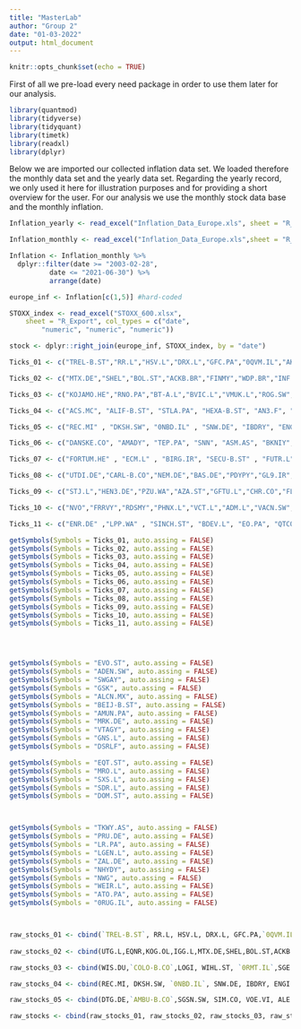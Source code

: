 ```yaml
---
title: "MasterLab"
author: "Group 2"
date: "01-03-2022"
output: html_document
---
```


```r
knitr::opts_chunk$set(echo = TRUE)
```

First of all we pre-load every need package in order to use them later for our analysis.
```r
library(quantmod)
library(tidyverse)
library(tidyquant)
library(timetk)
library(readxl)
library(dplyr)
```

Below we are imported our collected inflation data set. We loaded therefore the monthly data set and the yearly data set. Regarding the yearly record, we only used it here for illustration purposes and for providing a short overview for the user. For our analysis we use the monthly stock data base and the monthly inflation. 

```r
Inflation_yearly <- read_excel("Inflation_Data_Europe.xls", sheet = "R_Export_yearly", col_types = c("date","numeric", "numeric", "numeric","numeric", "numeric", "numeric","numeric", "numeric", "numeric","numeric", "numeric", "numeric", "numeric", "numeric", "numeric", "numeric", "numeric", "numeric","numeric", "numeric", "numeric", "numeric", "numeric", "numeric","numeric", "numeric", "numeric", "numeric", "numeric", "numeric", "numeric", "numeric", "numeric", "numeric", "numeric", "numeric","numeric", "numeric"))

Inflation_monthly <- read_excel("Inflation_Data_Europe.xls",sheet = "R_Export_monthly", col_types = c("date", "numeric", "numeric", "numeric","numeric", "numeric", "numeric", "numeric", "numeric", "numeric","numeric", "numeric", "numeric","numeric", "numeric", "numeric", "numeric", "numeric", "numeric","numeric", "numeric", "numeric","numeric", "numeric", "numeric","numeric", "numeric", "numeric"))

Inflation <- Inflation_monthly %>%
  dplyr::filter(date >= "2003-02-28",
          date <= "2021-06-30") %>%
          arrange(date)

europe_inf <- Inflation[c(1,5)] #hard-coded

STOXX_index <- read_excel("STOXX_600.xlsx", 
    sheet = "R_Export", col_types = c("date", 
        "numeric", "numeric", "numeric"))

stock <- dplyr::right_join(europe_inf, STOXX_index, by = "date")
```


```r
Ticks_01 <- c("TREL-B.ST","RR.L","HSV.L","DRX.L","GFC.PA","0QVM.IL","AKBLF","GETI-B.ST","SSAB-B.ST","URW.AS","0F4I.IL","DIE.BR","0GWS.IL", "BOSS.DE","MOWI.OL","TRN.MI","AM.PA","DVDCF","NTGY.MC","OSB.L","ORSTED.CO","MT.AS","DLN.L","RHM.DE","CNA.L","OMV.VI","BLND.L","TEL2-B.ST","CAST.ST","ADP.PA","SAFE.L","NESTE.HE","FMS","SCHA.OL","DOCS.L","ADE.OL","PSO","TS","LAND.L","BYG.L","RPYTF","PUB.PA","IFX.DE","COV.PA","HM-B.ST","COL.MC","AMS.SW","RTO.L","SDF.DE","GLPEY","AED.BR","IMBBY","ABN.AS","DB1.DE","0NVV.IL","SGRO.L","5PP.F","ELI.BR","PHP.L","SNMRY","TTE","DUFN.SW","THLLY","NDA.DE","SGBAF","0RG8.IL","COFB.BR","AMP.VI","CLLNY","BBOX.L","ARZGY","DEO","III.L","BAYN.DE","TIIAY","WPP","ORK.OL","BESIY","JDSPY","FRE.DE","NXT.L","0DPU.IL","SECT-B.ST","0HV2.IL","IG.VI","AEGOF","UTG.L","EQNR","KOG.OL","IGG.L")

Ticks_02 <- c("MTX.DE","SHEL","BOL.ST","ACKB.BR","FINMY","WDP.BR","INF.L","TIGO","REPYY","UMG.AS","HELN.SW","RYAAY","KKPNY","SBB-B.ST","PSPN.SW","EZJ.L","BAKKA.OL","ENGGY","SOP.PA","RF.PA","SFOR.L","PSM.DE","EXXRF","SALM.OL","CAP.PA","0R4Y.IL","ATL.MI","DNOPY","BUD","UMI.BR","NOD.OL","NETC.CO","HSX.L","HOLM-B.ST","ADYEY","INVP.L","0N4Y.IL","FABG.ST","BG.VI","IAG.L","BEI.DE","BTI","RIO","LISN.SW","CA.PA","GLNCY","0RG6.IL","AT1.DE","MNG.L","TATE.L","E","0EWD.IL","IHG","DTE.DE","SRT3.DE","SPSN.SW","SEB-A.ST","ORP.PA","DEMANT.CO","DB","VIV.PA","ADS.DE","SAGA-B.ST","LUNE.ST","EOAN.DE","NGLOY","KGF.L","ABF.L","ENEL.MI","SKA-B.ST","MKS.L","SOBI.ST","KER.PA","TEG.DE","CTEC.L","TEF","0NMU.IL","WTB.L","MONRF","BA.L","ORA.VI","0GWB.IL","ACXIF","UBS","CDI.PA","SREN.SW","ASML","STM","ITX.VI","BRBY.L","TELIA1.HE","PAH3.DE","0MGU.IL","INDT.ST","CRDA.L","GBLB.BR","NENT-B.ST","BP","STMN.SW","SWED-A.ST","SFZN.SW","MUV2.DE","LIN","NGG","VIFN.SW","ULE.L","0N54.IL","BAMI.VI","RSH.HA","LIFCO-B.ST","BALD-B.ST","ENT.L")

Ticks_03 <- c("KOJAMO.HE","RNO.PA","BT-A.L","BVIC.L","VMUK.L","ROG.SW","DCC.L","WIS.DU","COLO-B.CO","LOGI","WIHL.ST","0RMT.IL","SGE.L","ALLN.SW","KINV-B.ST","UL","RBI.VI","RI.PA","AV.L","SAMPO.HE","LHA.DE","AKZOY","0RI5.IL","EMG.L","0ML1.IL","TUI1.DE","RUBSF","SCHN.SW", "SAP","BLHEF", "EN.PA", "KBCSY", "AUTO.OL","G24.DE","0RDV.IL","STAN.L", "SHB-A.ST", "VOD", "SCR.PA","BARN.SW","AKRBP.OL", "SPIE.PA", "UBI.PA", "SY1.DE", "ELISA.HE","FGR.PA", "BUCN.SW", "STRN", "CFRHF", "ALV.DE", "ADRNY","NVS","GMAB.CO", "KIND-SDB.ST", "LEG.DE","GALE.SW", "CCH.L","EBS.VI","BNZL.L","ERF.PA","BNR.DE","JDE.F","CAIXY","SIGN.SW","TSCO.L","SCMN.SW","2NN.F","0A8B.IL", "ZURN.SW", "NEXPF","DG.PA","AI.PA","BOIVF" , "MC.PA" , "EDEN.PA", "CBK.DE","STERV.HE","RYLPF","CS.PA","ISS.CO","UNCRY", "CBG.L","SCA-A.ST")

Ticks_04 <- c("ACS.MC", "ALIF-B.ST", "STLA.PA", "HEXA-B.ST", "AN3.F", "MBG.DE", "0KBZ.IL","MGGT.L", "AIR.PA", "P9O.F", "PNDORA.CO", "SBRY.L", "AVST.L", "ISP.VI","0EXG.IL", "CNP.PA","ML.PA","GRG.L", "AZN", "HNR1.DE", "SCT.L", "ERIC", "CS", "NOK", "LSEG.L", "SK3.IR", "AC.PA", "SSE.L" ,"PUM.DE", "EDPFY", "CRARY", "LATO-B.ST", "EVK.DE","SWMA.ST","UU.L", "0QVJ.IL", "BC8.DE", "TECN.SW", "WOSG.L", "QGEN","LONN.SW")

Ticks_05 <- c("REC.MI" , "DKSH.SW", "0NBD.IL" , "SNW.DE", "IBDRY", "ENGI.PA", "SOLB.BR", "SAF.PA", "BBVA", "0QVU.IL","ELUX-B.ST", "EVO.ST", "ADEN.SW", "SWGAY", "GSK", "ALCN.MX", "ARCAD.AS", "ANDR.VI", "HSBC", "0NZM.IL", "HEINY", "UPM.HE", "ELEZY", "TKA.DE","ALLFG.AS", "PGHN.SW", "ICP.L", "TRYG.CO", "INVE-B.ST", "VITR.ST", "BCDRF","0K9W.IL", "MB.MI", "INW.MI", "DLG.L", "SHL.DE" , "RWE.DE", "YAR.OL","TEL.OL", "SWEC-B.ST", "RMG.L", "VNA.DE", "AGS.BR", "OTGLY")

Ticks_06 <- c("DANSKE.CO", "AMADY", "TEP.PA", "SNN", "ASM.AS", "BKNIY", "INCH.L", "AAK.ST", "ROR.L","SFNXF", "0H13.IL", "HL.L", "TYRES.HE", "SLHN.SW", "STB.OL", "BVI.PA", "DSV.CO", "GET.PA", "HLMA.L", "HOLN.SW", "FNTN.DE", "CNHI","WIZZ.L","PNN.L", "CON.DE", "BEAN.SW", "VWAGY", "SPX.L", "ABDN.L", "RMV.L", "IWG.L" , "NSRGY" , "UCB.BR", "BCS" , "ARKAY" , "STOR-B.ST" , "RELX","ING" , "SK.PA")

Ticks_07 <- c("FORTUM.HE" , "ECM.L" , "BIRG.IR", "SECU-B.ST" , "FUTR.L" , "RBREW.CO", "MNDI.L" , "BANB.SW" , "ORNBV.HE", "0HB4.IL","RACE.VI","WIE.VI","CLN.SW","VWS.CO","TPK.L" , "BMW.DE", "0FMN.IL" , "CPG.L" , "SOON.SW", "JBAXY", "DPW.DE", "EXPN.L","AFX.DE","BNDSF" , "AMUN.PA", "MRK.DE", "VTAGY", "GNS.L", "DSRLF", "EQT.ST", "MRO.L", "SXS.L", "SDR.L","DOM.ST","0NY8.IL","ITV.L","NZYM-B.CO")

Ticks_08 <- c("UTDI.DE","CARL-B.CO","NEM.DE","BAS.DE","PDYPY","GL9.IR","ABB","ITRK.L","SMDS.L","VER.VI","UN01.DE","FPE.DE","SGO.VI","NIBE-B.ST","SIKA.SW", "HAS.L","0KFX.IL","0QP4.IL","HWDN.L","BEZ.L","WALL-B.ST","IPSEY","DNB.OL","KBX.DE","AHT.L","JMAT.L","DTG.DE","AMBU-B.CO","SGSN.SW","SIM.CO","VOE.VI", "ALE.WA","0RHS.IL")

Ticks_09 <- c("STJ.L","HEN3.DE","PZU.WA","AZA.ST","GFTU.L","CHR.CO","FLUIF","0RPR.IL","PRYMY","AALBF","EMSN.SW","PST.MI","SIE.DE","DPH.L", "AUTO.L","GLE.VI","ELIS.PA","QLT.L","SW.VI","EPI-B.ST","BPT.L","KESKOB.HE","WLN.PA","EVO","0QVF.IL","LYG","VLEEY","TKWY.AS","PRU.DE","LR.PA","LGEN.L","ZAL.DE", "NHYDY","WEIR.L","NWG","ATO.PA","0RUG.IL")

Ticks_10 <- c("NVO","FRRVY","RDSMY","PHNX.L","VCT.L","ADM.L","VACN.SW","KRZ.IR","IMI.L","HPOL-B.ST","CRH","GEBN.SW","HEI.DE","EL.PA","BKPKF","GN.CO","ASSA-B.ST","BNP.PA","HFG.DE","KHNGF","ADDT-B.ST","GIVN.SW","DPLM.L","OCDO.L","KNEBV.HE","VLVLY","BKG.L", "EDF.VI","ANTO.L","INRN.SW","1TY.DE" , "1COV.DE","LXS.DE", "KGHPF" , "SMIN.L" ,"KRX.IR","EVD.DE","VOLCAR-B.ST","ROCK-B.CO" , "MIPS.ST")

Ticks_11 <- c("ENR.DE" ,"LPP.WA" , "SINCH.ST", "BDEV.L", "EO.PA", "QTCOM.HE", "TEMN.SW","ALO.PA", "SU.PA", "RKT.L", "GAW.L", "HIK.L", "EKTA-B.ST", "ESSITY-B.ST","HUSQ-B.ST", "FERG" , "GJF.OL", "AVV.L", "BMRRY", "TW.L", "G1A.DE","LIGHT.AS", "M6Q.SG", "DHER.DE","WISE.L", "ONT.L","MRSK.VI","KGX.DE", "PSN.L","VALMT.HE", "ALFA.ST", "TOM.OL", "SAND.ST","BWY.L", "NDA-FI.HE", "ARGX", "VTY.L", "ATLC","THULE.ST", "SGRE.MC", "SKF-B.ST", "0IKJ.IL", "RAA.DE")
```

```r
getSymbols(Symbols = Ticks_01, auto.assing = FALSE)
getSymbols(Symbols = Ticks_02, auto.assing = FALSE)
getSymbols(Symbols = Ticks_03, auto.assing = FALSE)
getSymbols(Symbols = Ticks_04, auto.assing = FALSE)
getSymbols(Symbols = Ticks_05, auto.assing = FALSE)
getSymbols(Symbols = Ticks_06, auto.assing = FALSE)
getSymbols(Symbols = Ticks_07, auto.assing = FALSE)
getSymbols(Symbols = Ticks_08, auto.assing = FALSE)
getSymbols(Symbols = Ticks_09, auto.assing = FALSE)
getSymbols(Symbols = Ticks_10, auto.assing = FALSE)
getSymbols(Symbols = Ticks_11, auto.assing = FALSE)




getSymbols(Symbols = "EVO.ST", auto.assing = FALSE)
getSymbols(Symbols = "ADEN.SW", auto.assing = FALSE)
getSymbols(Symbols = "SWGAY", auto.assing = FALSE)
getSymbols(Symbols = "GSK", auto.assing = FALSE)
getSymbols(Symbols = "ALCN.MX", auto.assing = FALSE)
getSymbols(Symbols = "BEIJ-B.ST", auto.assing = FALSE)
getSymbols(Symbols = "AMUN.PA", auto.assing = FALSE)
getSymbols(Symbols = "MRK.DE", auto.assing = FALSE)
getSymbols(Symbols = "VTAGY", auto.assing = FALSE)
getSymbols(Symbols = "GNS.L", auto.assing = FALSE)
getSymbols(Symbols = "DSRLF", auto.assing = FALSE)

getSymbols(Symbols = "EQT.ST", auto.assing = FALSE)
getSymbols(Symbols = "MRO.L", auto.assing = FALSE)
getSymbols(Symbols = "SXS.L", auto.assing = FALSE)
getSymbols(Symbols = "SDR.L", auto.assing = FALSE)
getSymbols(Symbols = "DOM.ST", auto.assing = FALSE)



getSymbols(Symbols = "TKWY.AS", auto.assing = FALSE)
getSymbols(Symbols = "PRU.DE", auto.assing = FALSE)
getSymbols(Symbols = "LR.PA", auto.assing = FALSE)
getSymbols(Symbols = "LGEN.L", auto.assing = FALSE)
getSymbols(Symbols = "ZAL.DE", auto.assing = FALSE)
getSymbols(Symbols = "NHYDY", auto.assing = FALSE)
getSymbols(Symbols = "NWG", auto.assing = FALSE)
getSymbols(Symbols = "WEIR.L", auto.assing = FALSE)
getSymbols(Symbols = "ATO.PA", auto.assing = FALSE)
getSymbols(Symbols = "0RUG.IL", auto.assing = FALSE)




```

```r
raw_stocks_01 <- cbind(`TREL-B.ST`, RR.L, HSV.L, DRX.L, GFC.PA,`0QVM.IL`, AKBLF, `GETI-B.ST`, `SSAB-B.ST`,URW.AS, `0F4I.IL`,DIE.BR, `0GWS.IL`, BOSS.DE, MOWI.OL, TRN.MI, AM.PA, DVDCF,NTGY.MC,OSB.L,ORSTED.CO,MT.AS,DLN.L,RHM.DE,CNA.L,OMV.VI,BLND.L,`TEL2-B.ST`,CAST.ST,ADP.PA,SAFE.L,NESTE.HE,FMS,SCHA.OL,DOCS.L,ADE.OL,PSO,TS,LAND.L,BYG.L,RPYTF, PUB.PA, IFX.DE, COV.PA,`HM-B.ST`, COL.MC, AMS.SW, RTO.L, SDF.DE,GLPEY,AED.BR,IMBBY,ABN.AS,DB1.DE,`0NVV.IL`, SGRO.L, `5PP.F`,ELI.BR,PHP.L,SNMRY,TTE,DUFN.SW,THLLY,NDA.DE,SGBAF,`0RG8.IL`,COFB.BR,AMP.VI,CLLNY,BBOX.L,ARZGY,DEO,III.L,BAYN.DE,TIIAY,WPP,ORK.OL,BESIY,JDSPY,FRE.DE,NXT.L,`0DPU.IL`,`SECT-B.ST`,`0HV2.IL`,IG.VI, AEGOF)
                       
raw_stocks_02 <- cbind(UTG.L,EQNR,KOG.OL,IGG.L,MTX.DE,SHEL,BOL.ST,ACKB.BR,FINMY,WDP.BR,INF.L,TIGO,REPYY,UMG.AS,HELN.SW,RYAAY,KKPNY,`SBB-B.ST`,PSPN.SW,EZJ.L,BAKKA.OL,ENGGY,SOP.PA,RF.PA,SFOR.L,PSM.DE,EXXRF,SALM.OL,CAP.PA,`0R4Y.IL`,ATL.MI,DNOPY,BUD,UMI.BR,NOD.OL,`NETC.CO`,HSX.L,`HOLM-B.ST`,ADYEY,INVP.L,`0N4Y.IL`,FABG.ST,BG.VI,IAG.L,BEI.DE,BTI,RIO,LISN.SW,CA.PA,GLNCY,`0RG6.IL`, AT1.DE, MNG.L, TATE.L,E,`0EWD.IL`,IHG,DTE.DE,`SRT3.DE`,SPSN.SW,`SEB-A.ST`, ORP.PA, DEMANT.CO,DB,VIV.PA,ADS.DE,`SAGA-B.ST`,LUNE.ST,EOAN.DE,NGLOY,KGF.L,ABF.L,ENEL.MI,`SKA-B.ST`,MKS.L,SOBI.ST,KER.PA,TEG.DE,CTEC.L,TEF,`0NMU.IL`,WTB.L,MONRF,BA.L,ORA.VI,`0GWB.IL`,ACXIF,UBS,CDI.PA,SREN.SW,ASML,STM,ITX.VI,BRBY.L,`TELIA1.HE`,`PAH3.DE`,`0MGU.IL`,INDT.ST,CRDA.L,GBLB.BR,`NENT-B.ST`,BP,STMN.SW,`SWED-A.ST`,SFZN.SW,`MUV2.DE`,LIN,NGG,VIFN.SW,ULE.L,`0N54.IL`,BAMI.VI,RSH.HA,`LIFCO-B.ST`,`BALD-B.ST`,ENT.L,KOJAMO.HE,RNO.PA, `BT-A.L`,BVIC.L,VMUK.L,ROG.SW,DCC.L)

raw_stocks_03 <- cbind(WIS.DU,`COLO-B.CO`,LOGI, WIHL.ST, `0RMT.IL`,SGE.L,ALLN.SW, `KINV-B.ST`,UL , RBI.VI, RI.PA,AV.L,SAMPO.HE, LHA.DE,AKZOY, `0RI5.IL`,EMG.L, `0ML1.IL`,`TUI1.DE`,RUBSF, SCHN.SW, SAP , BLHEF, EN.PA, KBCSY, AUTO.OL, `G24.DE`, `0RDV.IL`, STAN.L, `SHB-A.ST` , VOD,SCR.PA, BARN.SW, AKRBP.OL, SPIE.PA, UBI.PA, `SY1.DE`,ELISA.HE, FGR.PA, BUCN.SW, STRN, CFRHF, ALV.DE, ADRNY, NVS, GMAB.CO, `KIND-SDB.ST`, LEG.DE, GALE.SW, CCH.L, EBS.VI,BNZL.L, ERF.PA,BNR.DE,JDE.F,CAIXY, SIGN.SW,TSCO.L,SCMN.SW,`2NN.F`,`0A8B.IL`, ZURN.SW, NEXPF,DG.PA,AI.PA , BOIVF,MC.PA , EDEN.PA, CBK.DE, STERV.HE, RYLPF, CS.PA,ISS.CO,UNCRY, CBG.L,ACS.MC , `ALIF-B.ST`,STLA.PA, `HEXA-B.ST`, `AN3.F`, MBG.DE, `0KBZ.IL`, MGGT.L, AIR.PA, `P9O.F`, PNDORA.CO, SBRY.L, AVST.L, ISP.VI,`0EXG.IL`, CNP.PA, ML.PA, GRG.L, AZN, `HNR1.DE`, SCT.L, ERIC, CS, NOK, LSEG.L, `SK3.IR`, AC.PA, SSE.L, PUM.DE ,EDPFY, CRARY, `LATO-B.ST`, EVK.DE, SWMA.ST,UU.L, `0QVJ.IL`, `BC8.DE`, TECN.SW, WOSG.L, QGEN, LONN.SW)

raw_stocks_04 <- cbind(REC.MI, DKSH.SW, `0NBD.IL`, SNW.DE, IBDRY, ENGI.PA, SOLB.BR, SAF.PA, BBVA, `0QVU.IL`, `ELUX-B.ST`, `SCA-A.ST`, EVO.ST, ADEN.SW, SWGAY, GSK, ALCN.MX, ARCAD.AS, ANDR.VI, HSBC, `0NZM.IL`, HEINY, UPM.HE, ELEZY, TKA.DE, ALLFG.AS, PGHN.SW, ICP.L, TRYG.CO, `INVE-B.ST`, VITR.ST, BCDRF, `0K9W.IL`, MB.MI, INW.MI, DLG.L, SHL.DE, RWE.DE, YAR.OL, TEL.OL, `SWEC-B.ST`,RMG.L, VNA.DE, AGS.BR, OTGLY, DANSKE.CO, AMADY, TEP.PA, SNN, ASM.AS, BKNIY, INCH.L, AAK.ST, ROR.L, SFNXF, `0H13.IL`, HL.L, TYRES.HE, SLHN.SW, STB.OL, BVI.PA, DSV.CO, GET.PA, HLMA.L, HOLN.SW, FNTN.DE , CNHI, WIZZ.L , PNN.L,CON.DE, BEAN.SW, VWAGY, SPX.L , ABDN.L , RMV.L, IWG.L , NSRGY, UCB.BR , BCS , ARKAY , `STOR-B.ST`, RELX, ING, SK.PA, FORTUM.HE, ECM.L, BIRG.IR , `SECU-B.ST`, FUTR.L , RBREW.CO, MNDI.L , BANB.SW, ORNBV.HE, `0HB4.IL`,RACE.VI , WIE.VI,CLN.SW,VWS.CO,`BEIJ-B.ST`, TPK.L , BMW.DE , `0FMN.IL`, CPG.L, SOON.SW , JBAXY,DPW.DE, EXPN.L,AFX.DE,BNDSF, AMUN.PA, MRK.DE, VTAGY,GNS.L, DSRLF, EQT.ST, MRO.L, SXS.L, SDR.L, DOM.ST, `0NY8.IL`,ITV.L,`NZYM-B.CO`,UTDI.DE, `CARL-B.CO`,NEM.DE, BAS.DE, PDYPY, `GL9.IR`,ABB , ITRK.L, SMDS.L, VER.VI, `UN01.DE`, FPE.DE, SGO.VI, `NIBE-B.ST`,SIKA.SW , HAS.L , `0KFX.IL` , `0QP4.IL`, HWDN.L,BEZ.L , `WALL-B.ST`,  IPSEY, DNB.OL,KBX.DE, AHT.L,JMAT.L)

raw_stocks_05 <- cbind(DTG.DE,`AMBU-B.CO`,SGSN.SW, SIM.CO, VOE.VI, ALE.WA, `0RHS.IL`,STJ.L,`HEN3.DE`, PZU.WA, AZA.ST, GFTU.L, CHR.CO, FLUIF, `0RPR.IL`, PRYMY, AALBF, EMSN.SW,PST.MI, SIE.DE, DPH.L, AUTO.L, GLE.VI, ELIS.PA, QLT.L, SW.VI,`EPI-B.ST`, BPT.L, KESKOB.HE, WLN.PA,EVO,`0QVF.IL`,LYG,VLEEY, TKWY.AS, PRU.DE, LR.PA, LGEN.L, ZAL.DE, NHYDY, WEIR.L, NWG, ATO.PA , `0RUG.IL` , NVO, FRRVY, RDSMY , PHNX.L, VCT.L, ADM.L, VACN.SW, KRZ.IR, IMI.L, `HPOL-B.ST`, CRH, GEBN.SW , HEI.DE, EL.PA, BKPKF, GN.CO, `ASSA-B.ST`,BNP.PA, HFG.DE, KHNGF, `ADDT-B.ST`, GIVN.SW, DPLM.L,OCDO.L,KNEBV.HE, VLVLY, BKG.L, EDF.VI,ANTO.L, INRN.SW,`1TY.DE` , `1COV.DE`, LXS.DE,KGHPF , SMIN.L , KRX.IR , EVD.DE, `VOLCAR-B.ST`, `ROCK-B.CO`, MIPS.ST, ENR.DE , LPP.WA, SINCH.ST, BDEV.L, EO.PA, QTCOM.HE, TEMN.SW, ALO.PA, SU.PA, RKT.L, GAW.L, HIK.L, `EKTA-B.ST`,`ESSITY-B.ST`, `HUSQ-B.ST`, FERG, GJF.OL, AVV.L, BMRRY, TW.L, `G1A.DE`, LIGHT.AS, M6Q.SG, DHER.DE, WISE.L, ONT.L, MRSK.VI, KGX.DE, PSN.L, VALMT.HE, ALFA.ST, TOM.OL, SAND.ST, BWY.L, `NDA-FI.HE`, ARGX, VTY.L, ATLC, THULE.ST, SGRE.MC,`SKF-B.ST`, `0IKJ.IL`, RAA.DE)

raw_stocks <- cbind(raw_stocks_01, raw_stocks_02, raw_stocks_03, raw_stocks_04, raw_stocks_05)
```















